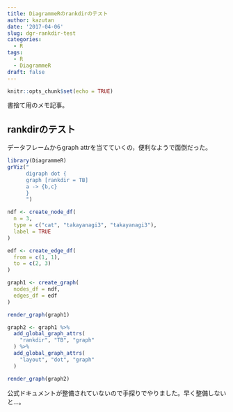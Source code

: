 ```yaml
---
title: DiagrammeRのrankdirのテスト
author: kazutan
date: '2017-04-06'
slug: dgr-rankdir-test
categories:
  - R
tags:
  - R
  - DiagrammeR
draft: false
---
```


```r
knitr::opts_chunk$set(echo = TRUE)
```

書捨て用のメモ記事。

## rankdirのテスト

データフレームからgraph attrを当てていくの，便利なようで面倒だった。

```r
library(DiagrammeR)
grViz("
      digraph dot {
      graph [rankdir = TB]
      a -> {b,c}
      }
      ")

```

```r
ndf <- create_node_df(
  n = 3,
  type = c("cat", "takayanagi3", "takayanagi3"),
  label = TRUE
)

edf <- create_edge_df(
  from = c(1, 1),
  to = c(2, 3)
)

graph1 <- create_graph(
  nodes_df = ndf,
  edges_df = edf
)

render_graph(graph1)

graph2 <- graph1 %>% 
  add_global_graph_attrs(
    "rankdir", "TB", "graph"
  ) %>% 
  add_global_graph_attrs(
    "layout", "dot", "graph"
  )

render_graph(graph2)
```

公式ドキュメントが整備されていないので手探りでやりました。早く整備しないと…。